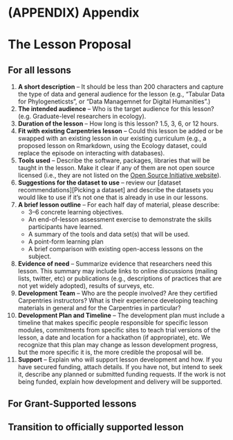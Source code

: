 # (APPENDIX) Appendix {-}

# The Lesson Proposal

## For all lessons

1. **A short description** -- It should be less than 200 characters and capture
   the type of data and general audience for the lesson (e.g., "Tabular Data for
   Phylogeneticsts", or "Data Managemnet for Digital Humanities".)
2. **The intended audience** -- Who is the target audience for this lesson?
   (e.g. Graduate-level researchers in ecology).
3. **Duration of the lesson** -- How long is this lesson? 1.5, 3, 6, or 12
   hours.
4. **Fit with existing Carpentries lesson** -- Could this lesson be added or be
   swapped with an existing lesson in our existing curriculum (e.g., a proposed
   lesson on Rmarkdown, using the Ecology dataset, could replace the episode on
   interacting with databases).
5. **Tools used** -- Describe the software, packages, libraries that will be
    taught in the lesson. Make it clear if any of them are not open source
    licensed (i.e., they are not listed on the [Open Source Initiative website](https://opensource.org/licenses)).
6. **Suggestions for the dataset to use** -- review our [dataset recommendations][Picking a dataset] and describe the datasets you would like
   to use if it's not one that is already in use in our lessons.
7. **A brief lesson outline** -- For each half day of material, please describe:
   * 3–6 concrete learning objectives.
   * An end-of-lesson assessment exercise to demonstrate the skills participants
    have learned.
   * A summary of the tools and data set(s) that will be used.
   * A point-form learning plan
   * A brief comparison with existing open-access lessons on the subject.
8. **Evidence of need** -- Summarize evidence that researchers need this lesson.
     This summary may include links to online discussions (mailing lists,
     twitter, etc) or publications (e.g., descriptions of practices that are not
     yet widely adopted), results of surveys, etc.
9. **Development Team** -- Who are the people involved? Are they certified
    Carpentries instructors? What is their experience developing teaching
    materials in general and for the Carpentries in particular?
10. **Development Plan and Timeline** -- The development plan must include a
    timeline that makes specific people responsible for specific lesson modules,
    commitments from specific sites to teach trial versions of the lesson, a
    date and location for a hackathon (if appropriate), etc. We recognize that
    this plan may change as lesson development progress, but the more specific
    it is, the more credible the proposal will be.
11. **Support** -- Explain who will support lesson development and how. If you
    have secured funding, attach details. If you have not, but intend to seek
    it, describe any planned or submitted funding requests. If the work is not
    being funded, explain how development and delivery will be supported.


## For Grant-Supported lessons


## Transition to officially supported lesson

